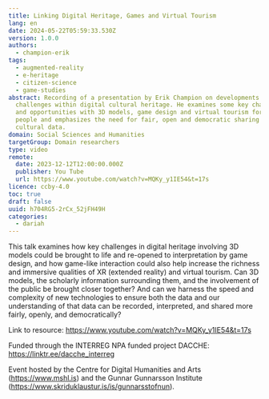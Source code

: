 ```yaml
---
title: Linking Digital Heritage, Games and Virtual Tourism
lang: en
date: 2024-05-22T05:59:33.530Z
version: 1.0.0
authors:
  - champion-erik
tags:
  - augmented-reality
  - e-heritage
  - citizen-science
  - game-studies
abstract: Recording of a presentation by Erik Champion on developments and
  challenges within digital cultural heritage. He examines some key challenges
  and opportunities with 3D models, game design and virtual tourism for engaging
  people and emphasizes the need for fair, open and democratic sharing of
  cultural data.
domain: Social Sciences and Humanities
targetGroup: Domain researchers
type: video
remote:
  date: 2023-12-12T12:00:00.000Z
  publisher: You Tube
  url: https://www.youtube.com/watch?v=MQKy_y1IE54&t=17s
licence: ccby-4.0
toc: true
draft: false
uuid: h704RG5-2rCx_52jFH49H
categories:
  - dariah
---
```

This talk examines how key challenges in digital heritage involving 3D models could be brought to life and re-opened to interpretation by game design, and how game-like interaction could also help increase the richness and immersive qualities of XR (extended reality) and virtual tourism. Can 3D models, the scholarly information surrounding them, and the involvement of the public be brought closer together? And can we harness the speed and complexity of new technologies to ensure both the data and our understanding of that data can be recorded, interpreted, and shared more fairly, openly, and democratically?

Link to resource: https://www.youtube.com/watch?v=MQKy_y1IE54&t=17s

Funded through the INTERREG NPA funded project DACCHE: https://linktr.ee/dacche_interreg

Event hosted by the Centre for Digital Humanities and Arts (https://www.mshl.is) and the Gunnar Gunnarsson Institute (https://www.skriduklaustur.is/is/gunnarsstofnun).
